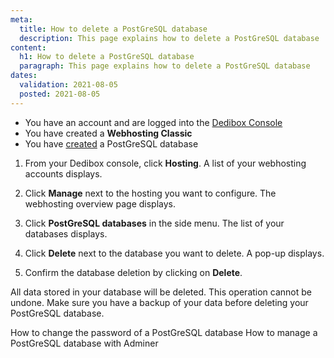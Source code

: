 ```yaml
---
meta:
  title: How to delete a PostGreSQL database
  description: This page explains how to delete a PostGreSQL database
content:
  h1: How to delete a PostGreSQL database
  paragraph: This page explains how to delete a PostGreSQL database
dates:
  validation: 2021-08-05
  posted: 2021-08-05
---
```


<Message type="requirement">

  - You have an account and are logged into the [Dedibox Console](https://console.online.net)
  - You have created a **Webhosting Classic**
  - You have [created](/webhosting/classic/how-to/create-postgresql-database) a PostGreSQL database

</Message>

1. From your Dedibox console, click **Hosting**. A list of your webhosting accounts displays.

2. Click **Manage** next to the hosting you want to configure. The webhosting overview page displays.

3. Click **PostGreSQL databases** in the side menu. The list of your databases displays.

4. Click **Delete** next to the database you want to delete. A pop-up displays.

5. Confirm the database deletion by clicking on **Delete**. 

<Message type="important">

All data stored in your database will be deleted. This operation cannot be undone. Make sure you have a backup of your data before deleting your PostGreSQL database.

</Message>

<Navigation title="See Also">
  <PreviousButton to="/webhosting/classic/how-to/change-password-postgresql-database/">How to change the password of a PostGreSQL database</PreviousButton>
  <NextButton to="/webhosting/classic/how-to/manage-postgresql-database-adminer/">How to manage a PostGreSQL database with Adminer</NextButton>
</Navigation> 
